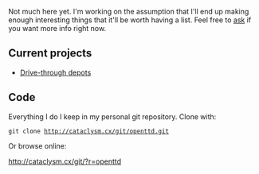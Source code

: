 Not much here yet. I'm working on the assumption that I'll end up making enough interesting things that it'll be worth having a list. Feel free to [[en/Racetrack|ask]] if you want more info right now.

== Current projects ==

* [[en/Community/Patches/Drive-through depots|Drive-through depots]]

== Code ==

Everything I do I keep in my personal git repository. Clone with:

 git clone http://cataclysm.cx/git/openttd.git

Or browse online:

http://cataclysm.cx/git/?r=openttd